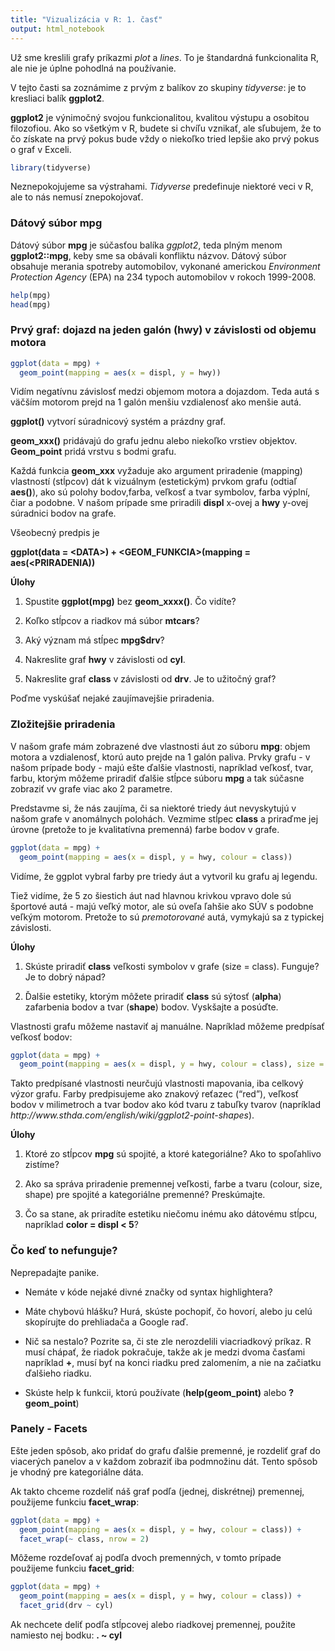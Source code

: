 ```yaml
---
title: "Vizualizácia v R: 1. časť"
output: html_notebook
---
```


Už sme kreslili grafy príkazmi *plot* a *lines*. To je štandardná funkcionalita R, ale nie je úplne pohodlná na používanie. 

V tejto časti sa zoznámime z prvým z balíkov zo skupiny *tidyverse*: je to kresliaci balík __ggplot2__. 

__ggplot2__ je výnimočný svojou funkcionalitou, kvalitou výstupu a osobitou filozofiou. Ako so všetkým v R, budete si chvíľu vznikať, ale sľubujem, že to čo získate na prvý pokus bude vždy o niekoľko tried lepšie ako prvý pokus o graf v Exceli.

```r
library(tidyverse)
```

Neznepokojujeme sa výstrahami. *Tidyverse* predefinuje niektoré veci v R, ale to nás nemusí znepokojovať. 

### Dátový súbor __mpg__

Dátový súbor __mpg__ je súčasťou balíka *ggplot2*, teda plným menom __ggplot2::mpg__, keby sme sa obávali konfliktu názvov. Dátový súbor obsahuje merania spotreby automobilov, vykonané americkou *Environment Protection Agency* (EPA) na 234 typoch automobilov v rokoch 1999-2008. 

```r
help(mpg)
head(mpg)
```

### Prvý graf: dojazd na jeden galón (hwy) v závislosti od objemu motora

```r
ggplot(data = mpg) +
  geom_point(mapping = aes(x = displ, y = hwy))
```
Vidím negatívnu závislosť medzi objemom motora a dojazdom. Teda autá s väčším motorom prejd na 1 galón menšiu vzdialenosť ako menšie autá. 

__ggplot()__ vytvorí súradnicový systém a prázdny graf. 

__geom_xxx()__ pridávajú do grafu jednu alebo niekoľko vrstiev objektov. __Geom_point__ pridá vrstvu s bodmi grafu. 

Každá funkcia __geom_xxx__ vyžaduje ako argument priradenie (mapping) vlastností (stĺpcov) dát k vizuálnym (estetickým) prvkom grafu (odtiaľ __aes()__), ako sú polohy bodov,farba, veľkosť a tvar symbolov, farba výplní, čiar a podobne. V našom prípade sme priradili __displ__ x-ovej a __hwy__ y-ovej súradnici bodov na grafe.

Všeobecný predpis je 

__ggplot(data = \<DATA\>) + \<GEOM_FUNKCIA\>(mapping = aes(\<PRIRADENIA\))__

__Úlohy__

1. Spustite __ggplot(mpg)__ bez __geom_xxxx()__. Čo vidíte?

2. Koľko stĺpcov a riadkov má súbor __mtcars__?

3. Aký význam má stĺpec __mpg$drv__?

4. Nakreslite graf __hwy__ v závislosti od __cyl__.

5. Nakreslite graf __class__ v závislosti od __drv__. Je to užitočný graf?

Poďme vyskúšať nejaké zaujímavejšie priradenia.

### Zložitejšie priradenia

V našom grafe mám zobrazené dve vlastnosti áut zo súboru __mpg__: objem motora a vzdialenosť, ktorú auto prejde na 1 galón paliva. Prvky grafu - v našom prípade body - majú ešte ďalšie vlastnosti, napríklad veľkosť, tvar, farbu, ktorým môžeme priradiť ďalšie stĺpce súboru __mpg__ a tak súčasne zobraziť vv grafe viac ako 2 parametre. 

Predstavme si, že nás zaujíma, či sa niektoré triedy áut nevyskytujú v našom grafe v anomálnych polohách. Vezmime stĺpec __class__ a priraďme jej úrovne (pretože to je kvalitatívna premenná) farbe bodov v grafe.

```r
ggplot(data = mpg) +
  geom_point(mapping = aes(x = displ, y = hwy, colour = class))
```

Vidíme, že ggplot vybral farby pre triedy áut a vytvoril ku grafu aj legendu. 

Tiež vidíme, že 5 zo šiestich áut nad hlavnou krivkou vpravo dole sú športové autá - majú veľký motor, ale sú oveľa ľahšie ako SÚV s podobne veľkým motorom. Pretože to sú *premotorované* autá, vymykajú sa z typickej závislosti.

__Úlohy__ 

1. Skúste priradiť __class__ veľkosti symbolov v grafe (size = class). Funguje? Je to dobrý nápad?

2. Ďalšie estetiky, ktorým môžete priradiť __class__ sú sýtosť (__alpha__) zafarbenia bodov a tvar (__shape__) bodov. Vyskšajte a posúďte.

Vlastnosti grafu môžeme nastaviť aj manuálne. Napríklad môžeme predpísať veľkosť bodov:

```r
ggplot(data = mpg) +
  geom_point(mapping = aes(x = displ, y = hwy, colour = class), size = 3)
```
Takto predpísané vlastnosti neurčujú vlastnosti mapovania, iba celkový výzor grafu. Farby predpisujeme ako znakový reťazec ("red"), veľkosť bodov v milimetroch a tvar bodov ako kód tvaru z tabuľky tvarov (napríklad *http://www.sthda.com/english/wiki/ggplot2-point-shapes*).

__Úlohy__

1. Ktoré zo stĺpcov __mpg__ sú spojité, a ktoré kategoriálne? Ako to spoľahlivo zistíme?

2. Ako sa správa priradenie premennej veľkosti, farbe a tvaru (colour, size, shape) pre spojité a kategoriálne premenné? Preskúmajte.

3. Čo sa stane, ak priradíte estetiku niečomu inému ako dátovému stĺpcu, napríklad __color = displ < 5__?

### Čo keď to nefunguje?

Neprepadajte panike. 

* Nemáte v kóde nejaké divné značky od syntax highlightera? 

* Máte chybovú hlášku? Hurá, skúste pochopiť, čo hovorí, alebo ju celú skopírujte do prehliadača a Google raď.

* Nič sa nestalo? Pozrite sa, či ste zle nerozdelili viacriadkový príkaz. R musí chápať, že riadok pokračuje, takže ak je medzi dvoma časťami napríklad __+__, musí byť na konci riadku pred zalomením, a nie na začiatku ďalšieho riadku. 

* Skúste help k funkcii, ktorú používate (__help(geom_point)__ alebo __?geom_point__)

### Panely - __Facets__

Ešte jeden spôsob, ako pridať do grafu ďalšie premenné, je rozdeliť graf do viacerých panelov a v každom zobraziť iba podmnožinu dát. Tento spôsob je vhodný pre kategoriálne dáta.

Ak takto chceme rozdeliť náš graf podľa (jednej, diskrétnej) premennej, použijeme funkciu __facet_wrap__:

```r
ggplot(data = mpg) +
  geom_point(mapping = aes(x = displ, y = hwy, colour = class)) +
  facet_wrap(~ class, nrow = 2)
```
Môžeme rozdeľovať aj podľa dvoch premenných, v tomto prípade použijeme funkciu __facet_grid__:

```r
ggplot(data = mpg) +
  geom_point(mapping = aes(x = displ, y = hwy, colour = class)) +
  facet_grid(drv ~ cyl)
```
Ak nechcete deliť podľa stĺpcovej alebo riadkovej premennej, použite namiesto nej bodku: __. ~ cyl__

